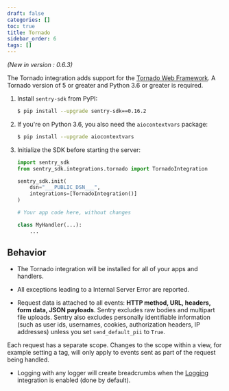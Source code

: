 ```yaml
---
draft: false
categories: []
toc: true
title: Tornado
sidebar_order: 6
tags: []
---
```

*(New in version : 0.6.3)*

<!-- WIZARD -->
The Tornado integration adds support for the [Tornado Web
Framework](https://www.tornadoweb.org/). A Tornado version of 5 or greater and
Python 3.6 or greater is required.

1. Install `sentry-sdk` from PyPI:

    ```bash
    $ pip install --upgrade sentry-sdk==0.16.2
    ```

2.  If you're on Python 3.6, you also need the `aiocontextvars` package:

    ```bash
    $ pip install --upgrade aiocontextvars
    ```

3.  Initialize the SDK before starting the server:

    ```python
    import sentry_sdk
    from sentry_sdk.integrations.tornado import TornadoIntegration

    sentry_sdk.init(
        dsn="___PUBLIC_DSN___",
        integrations=[TornadoIntegration()]
    )

    # Your app code here, without changes

    class MyHandler(...):
        ...
    ```



## Behavior

* The Tornado integration will be installed for all of your apps and handlers.

* All exceptions leading to a Internal Server Error are reported.

* Request data is attached to all events: **HTTP method, URL, headers, form data, JSON payloads**. Sentry excludes raw bodies and multipart file uploads. Sentry also excludes personally identifiable information (such as user ids, usernames, cookies, authorization headers, IP addresses) unless you set ``send_default_pii`` to ``True``.

Each request has a separate scope. Changes to the scope within a view, for example setting a tag, will only apply to events sent as part of the request being handled.


* Logging with any logger will create breadcrumbs when
  the [Logging](/platforms/python/logging/)
  integration is enabled (done by default).
